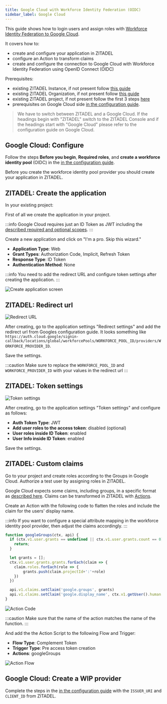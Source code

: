 ```yaml
---
title: Google Cloud with Workforce Identity Federation (OIDC)
sidebar_label: Google Cloud
---
```



This guide shows how to login users and assign roles with [Workforce Identity Federation to Google Cloud](https://cloud.google.com/iam/docs/workforce-identity-federation).

It covers how to:

- create and configure your application in ZITADEL
- configure an Action to transform claims
- create and configure the connection to Google Cloud with Workforce Identity Federation using OpenID Connect (OIDC)

Prerequisites:

- existing ZITADEL Instance, if not present follow [this guide](/guides/start/quickstart)
- existing ZITADEL Organization, if not present follow [this guide](/guides/manage/console/organizations)
- existing ZITADEL project, if not present follow the first 3 steps [here](/guides/manage/console/projects)
- prerequisites on Google Cloud side [in the configuration guide](https://cloud.google.com/iam/docs/configuring-workforce-identity-federation).

> We have to switch between ZITADEL and a Google Cloud. If the headings begin with "ZITADEL" switch to the ZITADEL Console and if
> the headings start with "Google Cloud" please refer to the configuration guide on Google Cloud.

## **Google Cloud**: Configure

Follow the steps **Before you begin**,  **Required roles**, and **create a workforce identity pool** (OIDC) in the [in the configuration guide](https://cloud.google.com/iam/docs/configuring-workforce-identity-federation).

Before you create the workforce identity pool provider you should create your application in ZITADEL.

## **ZITADEL**: Create the application

In your existing project:

First of all we create the application in your project.

:::info
Google Cloud requires just an ID Token as JWT including the [described required and optional scopes](https://cloud.google.com/iam/docs/workforce-identity-federation#attribute-mappings).
:::

Create a new application and click on "I'm a pro. Skip this wizard."

- **Application Type**: Web
- **Grant Types**: Authorization Code, Implicit, Refresh Token
- **Response Type**: ID Token
- **Authentication Method**: None

:::info
You need to add the redirect URL and configure token settings after creating the application.
:::

![Create application screen](/img/guides/integrate/services/google-cloud-create-app.png)

## **ZITADEL**: Redirect url

![Redirect URL](/img/guides/integrate/services/google-cloud-redirect-url.png)

After creating, go to the application settings "Redirect settings" and add the redirect url from Googles configuration guide. 
It looks something like `https://auth.cloud.google/signin-callback/locations/global/workforcePools/WORKFORCE_POOL_ID/providers/WORKFORCE_PROVIDER_ID`.

Save the settings.

:::caution
Make sure to replace the `WORKFORCE_POOL_ID` and `WORKFORCE_PROVIDER_ID` with your values in the redirect url
:::

## **ZITADEL**: Token settings

![Token settings](/img/guides/integrate/services/google-cloud-token-settings.png)

After creating, go to the application settings "Token settings" and configure as follows:

- **Auth Token Type**: JWT
- **Add user roles to the access token**: disabled (optional)
- **User roles inside ID Token**: enabled
- **User Info inside ID Token**: enabled

Save the settings.

## **ZITADEL**: Custom claims

Go to your project and create roles according to the Groups in Google Cloud.
Authorize a test user by assigning roles in ZITADEL.

Google Cloud expects some claims, including groups, in a specific format as [described here](https://cloud.google.com/iam/docs/workforce-identity-federation#attribute-mappings).
Claims can be transformed in ZITADEL with [Actions](/apis/actions/introduction).

Create an Action with the following code to flatten the roles and include the claim for the users' display name.

:::info
If you want to configure a special attribute mapping in the workforce identity pool provider, then adjust the claims accordingly.
:::

```javascript
function googleGroups(ctx, api) {
  if (ctx.v1.user.grants == undefined || ctx.v1.user.grants.count == 0) {
    return;
  }

  let grants = [];
  ctx.v1.user.grants.grants.forEach(claim => {
    claim.roles.forEach(role => {
        grants.push(claim.projectId+':'+role)  
    })
  })

  api.v1.claims.setClaim('google.groups', grants)
  api.v1.claims.setClaim('google.display_name', ctx.v1.getUser().human.displayName)
}

```

![Action Code](/img/guides/integrate/services/google-cloud-action-code.png)



:::caution
Make sure that the name of the action matches the name of the function.
:::

And add the the Action Script to the following Flow and Trigger:

- **Flow Type**: Complement Token
- **Trigger Type**: Pre access token creation
- **Actions**: googleGroups

![Action Flow](/img/guides/integrate/services/google-cloud-action-flow.png)

## **Google Cloud**: Create a WIP provider

Complete the steps  in the [in the configuration guide](https://cloud.google.com/iam/docs/configuring-workforce-identity-federation) with the `ISSUER_URI` and `CLIENT_ID` from ZITADEL.
